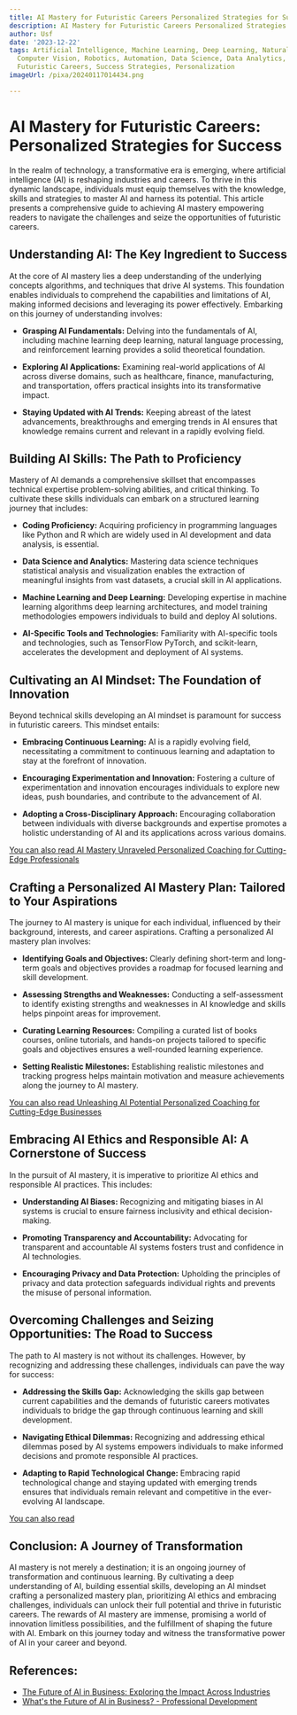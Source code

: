 ```yaml
---
title: AI Mastery for Futuristic Careers Personalized Strategies for Success
description: AI Mastery for Futuristic Careers Personalized Strategies for Success
author: Usf
date: '2023-12-22'
tags: Artificial Intelligence, Machine Learning, Deep Learning, Natural Language Processing,
  Computer Vision, Robotics, Automation, Data Science, Data Analytics, Career Development,
  Futuristic Careers, Success Strategies, Personalization
imageUrl: /pixa/20240117014434.png

---
```

# AI Mastery for Futuristic Careers: Personalized Strategies for Success

In the  realm of technology,  a transformative era is emerging, where artificial intelligence (AI)  is reshaping industries and careers. To thrive in this dynamic landscape, individuals must equip themselves with  the knowledge,  skills and strategies to master AI and  harness  its potential. This article presents a comprehensive guide to achieving AI mastery empowering readers to navigate the challenges and seize the opportunities of futuristic careers.

## Understanding AI: The Key Ingredient to Success

At the core of AI mastery lies a deep understanding of the  underlying concepts algorithms, and techniques that drive AI systems. This foundation enables  individuals to comprehend the capabilities and limitations of AI, making informed decisions and leveraging its power effectively. Embarking on this journey of understanding involves:

* **Grasping AI Fundamentals:** Delving  into the fundamentals  of AI, including machine  learning deep learning, natural language processing, and reinforcement learning provides a solid theoretical foundation.

*  **Exploring AI Applications:** Examining real-world applications of AI across diverse domains, such  as healthcare, finance, manufacturing, and transportation, offers practical insights into its transformative impact.

* **Staying Updated with AI Trends:** Keeping abreast of the  latest advancements, breakthroughs and emerging  trends in AI ensures that knowledge remains current and relevant in a rapidly evolving field.

##  Building AI Skills: The Path to  Proficiency

Mastery of AI demands a comprehensive skillset that encompasses technical expertise problem-solving abilities, and critical thinking. To cultivate these skills individuals can embark  on  a structured  learning journey that includes:

* **Coding  Proficiency:** Acquiring proficiency in programming languages like Python and R which are widely used in AI development and data analysis, is essential.

* **Data Science and Analytics:**  Mastering data  science techniques statistical  analysis and  visualization enables the extraction of meaningful insights from vast datasets, a crucial skill in AI  applications.

* **Machine Learning and Deep Learning:** Developing expertise in machine learning algorithms deep learning architectures, and model training methodologies empowers individuals to build and deploy AI  solutions.

*  **AI-Specific Tools and Technologies:** Familiarity with AI-specific tools and technologies, such as TensorFlow PyTorch, and scikit-learn, accelerates the development and deployment  of AI systems.

## Cultivating an  AI  Mindset: The Foundation of Innovation

Beyond technical skills developing an AI mindset is paramount for success in futuristic careers. This mindset entails:

* **Embracing Continuous Learning:** AI  is a rapidly evolving field, necessitating a commitment  to  continuous learning and  adaptation to stay at the forefront of innovation.

* **Encouraging Experimentation  and Innovation:** Fostering a culture of experimentation and innovation encourages individuals to explore new ideas, push boundaries, and contribute to the advancement of AI.

* **Adopting a Cross-Disciplinary Approach:** Encouraging collaboration between individuals with diverse backgrounds and expertise promotes a holistic understanding of AI and its applications across  various domains.

[You  can also read AI Mastery Unraveled Personalized Coaching for Cutting-Edge Professionals](AI%20Mastery%20Unraveled%20Personalized%20Coaching%20for%20Cutting-Edge%20Professionals)


## Crafting a  Personalized AI Mastery Plan: Tailored to Your Aspirations

The journey to AI mastery is unique for each individual, influenced by their background, interests, and  career aspirations. Crafting a personalized AI  mastery plan  involves:

* **Identifying Goals and Objectives:** Clearly defining short-term and long-term goals and  objectives provides a roadmap for focused learning and skill development.

* **Assessing Strengths and  Weaknesses:** Conducting a self-assessment to  identify existing strengths and weaknesses  in AI knowledge and skills helps pinpoint areas for improvement.

* **Curating  Learning Resources:** Compiling a curated list of books courses, online tutorials, and hands-on projects tailored to specific goals and objectives ensures a well-rounded learning experience.

* **Setting Realistic Milestones:** Establishing realistic milestones and tracking progress helps maintain motivation and measure achievements along the journey to AI  mastery.

[You can also read Unleashing AI Potential Personalized Coaching for  Cutting-Edge Businesses](Unleashing%20AI%20Potential%20Personalized%20Coaching%20for%20Cutting-Edge%20Businesses)


##  Embracing AI Ethics and Responsible AI: A Cornerstone of Success

In the pursuit of AI mastery, it is imperative to prioritize AI ethics and responsible AI  practices. This  includes:

* **Understanding AI Biases:** Recognizing and mitigating biases in AI systems is crucial to ensure fairness  inclusivity and  ethical  decision-making.

* **Promoting Transparency and Accountability:** Advocating for transparent and accountable AI systems fosters trust and confidence in AI  technologies.

* **Encouraging Privacy and Data Protection:** Upholding the principles of privacy and data protection safeguards individual rights and  prevents the  misuse of personal information.

## Overcoming Challenges  and Seizing Opportunities:  The Road to Success

The  path to AI mastery is  not  without its challenges. However, by recognizing and addressing these challenges, individuals can pave  the way for success:

* **Addressing the  Skills Gap:** Acknowledging the skills gap between current capabilities and the demands of futuristic careers motivates individuals to  bridge the gap through continuous learning and skill development.

* **Navigating Ethical Dilemmas:** Recognizing  and addressing ethical dilemmas posed  by AI systems empowers individuals to  make informed decisions and promote responsible AI practices.

* **Adapting to Rapid Technological Change:** Embracing rapid technological change and staying updated with emerging trends ensures that individuals remain relevant and competitive in the ever-evolving AI landscape.

[You can also read ]()


## Conclusion: A Journey of Transformation

AI mastery is not merely  a destination; it  is  an ongoing journey  of  transformation  and continuous learning. By cultivating a deep understanding of AI, building essential skills, developing an AI mindset crafting a personalized  mastery plan,  prioritizing  AI ethics  and embracing challenges, individuals can unlock their full potential and thrive in futuristic careers. The rewards of AI mastery are immense, promising  a  world of innovation limitless possibilities, and the fulfillment of shaping the future with  AI. Embark  on this journey  today and  witness the transformative  power  of AI in your career and beyond.

## References:
- [The Future of AI in Business: Exploring the Impact Across Industries](https://www.brandcredential.com/post/the-future-of-ai-in-business-exploring-the-impact-across-industries)
- [What's the Future of AI in Business? - Professional Development](https://professional.dce.harvard.edu/blog/whats-the-future-of-ai-in-business/)
